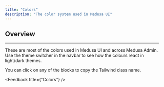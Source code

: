 ---
title: "Colors"
description: "The color system used in Medusa UI"
---

## Overview

---

These are most of the colors used in Medusa UI and across Medusa Admin. Use the theme
switcher in the navbar to see how the colours react in light/dark themes.

You can click on any of the blocks to copy the Tailwind class name.

<Colors />

<Feedback title={"Colors"} />